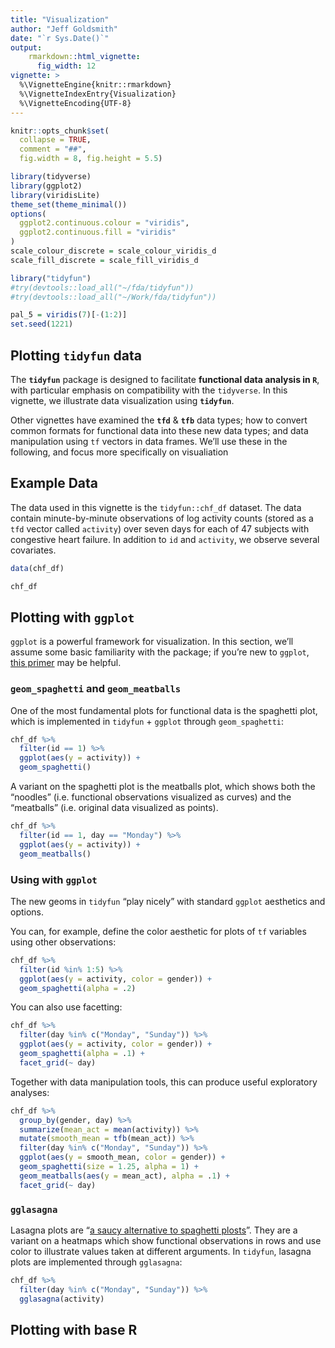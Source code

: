 ```yaml
---
title: "Visualization"
author: "Jeff Goldsmith"
date: "`r Sys.Date()`"
output: 
    rmarkdown::html_vignette:
      fig_width: 12
vignette: >
  %\VignetteEngine{knitr::rmarkdown}
  %\VignetteIndexEntry{Visualization}
  %\VignetteEncoding{UTF-8}
---
```


```r
knitr::opts_chunk$set(
  collapse = TRUE,
  comment = "##",
  fig.width = 8, fig.height = 5.5)

library(tidyverse)
library(ggplot2)
library(viridisLite)
theme_set(theme_minimal())
options(
  ggplot2.continuous.colour = "viridis",
  ggplot2.continuous.fill = "viridis"
)
scale_colour_discrete = scale_colour_viridis_d
scale_fill_discrete = scale_fill_viridis_d

library("tidyfun")
#try(devtools::load_all("~/fda/tidyfun"))
#try(devtools::load_all("~/Work/fda/tidyfun"))

pal_5 = viridis(7)[-(1:2)]
set.seed(1221)
```

## Plotting **`tidyfun`** data

The **`tidyfun`** package is designed to facilitate **functional data analysis in `R`**, with particular emphasis on compatibility with the `tidyverse`. In this vignette, we illustrate data visualization using **`tidyfun`**.

Other vignettes have examined the **`tfd`** & **`tfb`** data types; how to convert common formats for functional data into these new data types; and data manipulation using `tf` vectors in data frames. We'll use these in the following, and focus more specifically on visualiation


## Example Data

The data used in this vignette is the `tidyfun::chf_df` dataset. The data contain minute-by-minute observations of log activity counts (stored as a `tfd` vector called `activity`) over seven days for each of 47 subjects with congestive heart failure. In addition to `id` and `activity`, we observe several covariates. 

```r
data(chf_df)

chf_df
```


## Plotting with `ggplot`

`ggplot` is a powerful framework for visualization. In this section, we'll assume some basic familiarity with the package; if you're new to `ggplot`, [this primer](https://rpubs.com/hadley/ggplot-intro) may be helpful.

### `geom_spaghetti` and `geom_meatballs`

One of the most fundamental plots for functional data is the spaghetti plot, which is implemented in `tidyfun` + `ggplot` through `geom_spaghetti`:

```r
chf_df %>% 
  filter(id == 1) %>% 
  ggplot(aes(y = activity)) + 
  geom_spaghetti()
```

A variant on the spaghetti plot is the meatballs plot, which shows both the "noodles" (i.e. functional observations visualized as curves) and the "meatballs" (i.e. original data visualized as points). 

```r
chf_df %>% 
  filter(id == 1, day == "Monday") %>% 
  ggplot(aes(y = activity)) + 
  geom_meatballs()
```

### Using with `ggplot`

The new geoms in `tidyfun` "play nicely" with standard `ggplot` aesthetics and options. 

You can, for example, define the color aesthetic for plots of `tf` variables using other observations:

```r
chf_df %>% 
  filter(id %in% 1:5) %>% 
  ggplot(aes(y = activity, color = gender)) + 
  geom_spaghetti(alpha = .2)
```

You can also use facetting:

```r
chf_df %>% 
  filter(day %in% c("Monday", "Sunday")) %>% 
  ggplot(aes(y = activity, color = gender)) + 
  geom_spaghetti(alpha = .1) + 
  facet_grid(~ day)
```

Together with data manipulation tools, this can produce useful exploratory analyses:

```r
chf_df %>% 
  group_by(gender, day) %>% 
  summarize(mean_act = mean(activity)) %>% 
  mutate(smooth_mean = tfb(mean_act)) %>% 
  filter(day %in% c("Monday", "Sunday")) %>% 
  ggplot(aes(y = smooth_mean, color = gender)) + 
  geom_spaghetti(size = 1.25, alpha = 1) + 
  geom_meatballs(aes(y = mean_act), alpha = .1) + 
  facet_grid(~ day)
```

### `gglasagna`

Lasagna plots are "[a saucy alternative to spaghetti plosts](https://www.ncbi.nlm.nih.gov/pmc/articles/PMC2937254/)". They are a variant on a heatmaps which show functional observations in rows and use color to illustrate values taken at different arguments. In `tidyfun`, lasagna plots are implemented through `gglasagna`:

```r
chf_df %>% 
  filter(day %in% c("Monday", "Sunday")) %>% 
  gglasagna(activity)
```


## Plotting with base R

